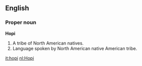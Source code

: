 ==English==

===Proper noun===
'''Hopi'''
# A tribe of North American natives.
# Language spoken by North American native American tribe.

[[it:hopi]]
[[nl:Hopi]]